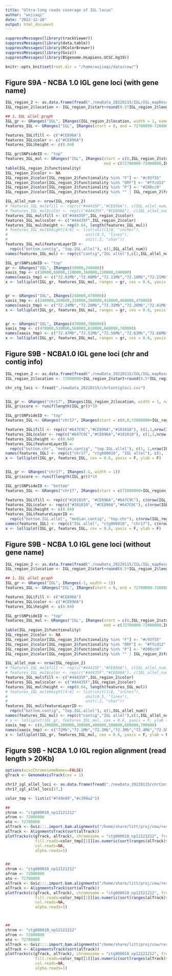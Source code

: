 ```yaml
---
title: "Ultra-long reads coverage of IGL locus"
author: "wujiaqi"
date: "2022-12-26"
output: html_document
---
```


```r
suppressMessages(library(trackViewer)) 
suppressMessages(library(data.table))
suppressMessages(library(RColorBrewer))
suppressMessages(library(Gviz))
suppressMessages(library(BSgenome.Hsapiens.UCSC.hg19))
```


```r
knitr::opts_knit$set(root.dir = "/home/wujiaqi/data/cow/")
```

## Figure S9A - NCBA 1.0 IGL gene loci (with gene name)

```r
IGL_region_2 <- as.data.frame(fread("./newData_20220115/IGL/IGL_mapResults-20220130_cleanup.csv"))
IGL_region_2$location <- IGL_region_2$start+round(0.5*IGL_region_2$length)

## 1、IGL allel graph
IGL_gr <- GRanges("IGL", IRanges(IGL_region_2$location, width = 1, names = IGL_region_2$annotation))
features_IGL <- GRanges("IGL", IRanges(start = 0, end = 72700000-72000000))

features_IGL$fill <- c("#CE896A")
features_IGL$color <- c("#CE896A")
features_IGL$height <- c(0.04)

IGL_gr$SNPsideID <- "top"
features_IGL_mul <- GRanges("IGL", IRanges(start = c(0,IGL_region_2$start),
                                           end = c(72700000-72000000,IGL_region_2$start+IGL_region_2$length)))
table(IGL_region_2$functionality)
IGL_region_2$color <- NA
IGL_region_2$color[IGL_region_2$functionality %in% "F"] <- "#c93f55"
IGL_region_2$color[IGL_region_2$functionality %in% "ORF"] <- "#ffcd12"
IGL_region_2$color[IGL_region_2$functionality %in% "P"] <- "#208cc0"
IGL_region_2$color[IGL_region_2$functionality %in% "" | IGL_region_2$functionality %in% NA] <- "#828282"

IGL_allel_num <- nrow(IGL_region_2)
# features_IGL_mul$fill <- rep(c("#44435F","#CE896A"), c(IGL_allel_num,1))
# features_IGL_mul$color <- rep(c("#44435F","#CE896A"), c(IGL_allel_num,1))
features_IGL_mul$fill <- c("#44435F",IGL_region_2$color)
features_IGL_mul$color <- c("#44435F",IGL_region_2$color)
features_IGL_mul$height <- rep(0.04, length(features_IGL_mul))
# features_IGL_mul$height[4:6] <- list(unit(1/8, "inches"),
#                                  unit(0.5, "lines"),
#                                  unit(.2, "char"))
features_IGL_mul$featureLayerID <-
  rep(c("bottom.contig", "top.IGL.allel"), c(1,IGL_allel_num))
names(features_IGL_mul) <- rep(c("contig","IGL allel"),c(1,IGL_allel_num))

IGL_gr$SNPsideID <- "top"
gr <- GRanges("IGL", IRanges(10000,240000))
xaxis_tmp <- c(10000,60000,110000,160000,210000,240000)
names(xaxis_tmp) <- c("72.01Mb","72.06Mb","72.11Mb","72.16Mb","72.21Mb","72.24Mb")
x <- lolliplot(IGL_gr, features_IGL_mul, ranges = gr, cex = 0.6, yaxis = F, ylab = T, xaxis = xaxis_tmp)


gr <- GRanges("IGL", IRanges(240000,470000))
xaxis_tmp <- c(240000,260000,310000,360000,410000,460000,470000)
names(xaxis_tmp) <- c("72.24Mb","72.26Mb","72.31Mb","72.36Mb","72.41Mb","72.46Mb","72.47Mb")
x <- lolliplot(IGL_gr, features_IGL_mul, ranges = gr, cex = 0.6, yaxis = F, ylab = T, xaxis = xaxis_tmp)


gr <- GRanges("IGL", IRanges(470000,700000))
xaxis_tmp <- c(470000,510000,560000,610000,660000,700000)
names(xaxis_tmp) <- c("72.47Mb","72.51Mb","72.56Mb","72.61Mb","72.66Mb","72.70Mb")
x <- lolliplot(IGL_gr, features_IGL_mul, ranges = gr, cex = 0.6, yaxis = F, ylab = T, xaxis = xaxis_tmp)

```


## Figure S9B - NCBA1.0 IGL gene loci (chr and contig info)

```r
IGL_region_2 <- as.data.frame(fread("./newData_20220115/IGL/IGL_mapResults-20220130_cleanup.csv"))
IGL_region_2$location <- 72000000+IGL_region_2$start+round(0.5*IGL_region_2$length)

chr_ctg_loci <- fread("./newData_20220115/chrContigloci.csv")


IGL_gr <- GRanges("chr17", IRanges(IGL_region_2$location, width = 1, names = IGL_region_2$annotation))
IGL_gr$score <- runif(length(IGL_gr))*10

IGL_gr$SNPsideID <- "top"
features_IGL <- GRanges("chr17", IRanges(start = c(0,0,72000000+IGL_region_2$start), end = c(74718404,74718404,72000000+IGL_region_2$start+IGL_region_2$length)))

features_IGL$fill <- rep(c("#647C9C","#CE896A","#101010"), c(1,1,nrow(IGL_region_2)))
features_IGL$color <- rep(c("#647C9C","#CE896A","#101010"), c(1,1,nrow(IGL_region_2)))
features_IGL$height <- c(0.04)
features_IGL$featureLayerID <-
  rep(c("bottom.chr", "median.contig", "top.IGL.allel"), c(1, 1,nrow(IGL_region_2)))
names(features_IGL) <- rep(c("chr17", "ctg000010", "IGL allel"), c(1, 1,nrow(IGL_region_2)))
x <- lolliplot(IGL_gr, features_IGL, cex = 0.6, yaxis = F, ylab = F)


IGL_gr <- GRanges("chr17", IRanges(-1, width = 1))
IGL_gr$score <- runif(length(IGL_gr))*10

IGL_gr$SNPsideID <- "bottom"
features_IGL <- GRanges("chr17", IRanges(start = c(72000000+IGL_region_2$start,0,0), end = c(72000000+IGL_region_2$start+IGL_region_2$length,74718404,74718404)))

features_IGL$fill <- rep(c("#101010", "#CE896A","#647C9C"), c(nrow(IGL_region_2),1,1))
features_IGL$color <- rep(c("#101010", "#CE896A","#647C9C"), c(nrow(IGL_region_2),1,1))
features_IGL$height <- c(0.04)
features_IGL$featureLayerID <-
  rep(c("bottom.IGL.allel", "median.contig", "top.chr"), c(nrow(IGL_region_2), 1, 1))
names(features_IGL) <- rep(c("IGL allel", "ctg000010", "chr17"), c(nrow(IGL_region_2), 1, 1))
x <- lolliplot(IGL_gr, features_IGL, cex = 0.6, yaxis = F, ylab = F)
```

## Figure S9B - NCBA 1.0 IGL gene loci (without gene name)

```r
IGL_region_2 <- as.data.frame(fread("./newData_20220115/IGL/IGL_mapResults-20220130_cleanup.csv"))
IGL_region_2$location <- IGL_region_2$start+round(0.5*IGL_region_2$length)

## 1、IGL allel graph
IGL_gr <- GRanges("IGL", IRanges(-1, width = 1))
features_IGL <- GRanges("IGL", IRanges(start = 0, end = 72700000-72000000))

features_IGL$fill <- c("#CE896A")
features_IGL$color <- c("#CE896A")
features_IGL$height <- c(0.04)

IGL_gr$SNPsideID <- "top"
features_IGL_mul <- GRanges("IGL", IRanges(start = c(0,IGL_region_2$start),
                                           end = c(72700000-72000000,IGL_region_2$start+IGL_region_2$length)))
table(IGL_region_2$functionality)
IGL_region_2$color <- NA
IGL_region_2$color[IGL_region_2$functionality %in% "F"] <- "#c93f55"
IGL_region_2$color[IGL_region_2$functionality %in% "ORF"] <- "#ffcd12"
IGL_region_2$color[IGL_region_2$functionality %in% "P"] <- "#208cc0"
IGL_region_2$color[IGL_region_2$functionality %in% "" | IGL_region_2$functionality %in% NA] <- "#828282"

IGL_allel_num <- nrow(IGL_region_2)
# features_IGL_mul$fill <- rep(c("#44435F","#CE896A"), c(IGL_allel_num,1))
# features_IGL_mul$color <- rep(c("#44435F","#CE896A"), c(IGL_allel_num,1))
features_IGL_mul$fill <- c("#44435F",IGL_region_2$color)
features_IGL_mul$color <- c("#44435F",IGL_region_2$color)
features_IGL_mul$height <- rep(0.04, length(features_IGL_mul))
# features_IGL_mul$height[4:6] <- list(unit(1/8, "inches"),
#                                  unit(0.5, "lines"),
#                                  unit(.2, "char"))
features_IGL_mul$featureLayerID <-
  rep(c("bottom.contig", "top.IGL.allel"), c(1,IGL_allel_num))
names(features_IGL_mul) <- rep(c("contig","IGL allel"),c(1,IGL_allel_num))
# x <- lolliplot(IGL_gr, features_IGL_mul, cex = 0.6, yaxis = F, ylab = F)
xaxis_tmp <- c(0,100000,200000,300000,400000,500000,600000,700000)
names(xaxis_tmp) <- c("72Mb","72.1Mb","72.2Mb","72.3Mb","72.4Mb","72.5Mb","72.6Mb","72.7Mb")
x <- lolliplot(IGL_gr, features_IGL_mul, cex = 0.6, yaxis = F, ylab = F,xaxis = xaxis_tmp)

```



## Figure S9B - NCBA 1.0 IGL region alignment (read length > 20Kb)

```r
options(ucscChromosomeNames=FALSE)
gTrack <- GenomeAxisTrack(cex = 1)

chr17_igl_allel_loci <- as.data.frame(fread("./newData_20220115/chrContigloci.csv"))
chr17_igl_allel_loci[17,]

color_tmp <- list(c("#749e89","#c399a2"))

## 
chrom <- "ctg000010_np12121212"
afrom <- 72000000
ato <- 72700000
alTrack <- Gviz:::.import.bam.alignments("/home/share/litt/proj/cow/results/longAlignment/contigs/ont_ctg_immuno_loci_20kb_filtered.bam", GRanges(chrom, IRanges(afrom, ato)))
alTrack <- AlignmentsTrack(sort(alTrack))
plotTracks(c(gTrack, alTrack), chromosome = "ctg000010_np12121212", from = afrom, to = ato, 
             fill.reads=color_tmp[[1]][as.numeric(sort(ranges(alTrack)$readStrand))],
             col.reads=NA, 
             alpha.reads=1)


## 
chrom <- "ctg000010_np12121212"
afrom <- 72000000
ato <- 72700000
alTrack <- Gviz:::.import.bam.alignments("/home/share/litt/proj/cow/results/longAlignment/contigs/ont_ctg_immuno_loci_IGL_72.36_72.44Mb_filtered_5k.bam", GRanges(chrom, IRanges(afrom, ato)))
alTrack <- AlignmentsTrack(sort(alTrack))
plotTracks(c(gTrack, alTrack), chromosome = "ctg000010_np12121212", from = afrom, to = ato, 
             fill.reads=color_tmp[[1]][as.numeric(sort(ranges(alTrack)$readStrand))],
             col.reads=NA, 
             alpha.reads=1)



## 
chrom <- "ctg000010_np12121212"
afrom <- 72000000
ato <- 72700000
alTrack <- Gviz:::.import.bam.alignments("/home/share/litt/proj/cow/results/longAlignment/contigs/ont_ctg_immuno_loci_20kb_filtered_merge.bam", GRanges(chrom, IRanges(afrom, ato)))
alTrack <- AlignmentsTrack(sort(alTrack))
plotTracks(c(gTrack, alTrack), chromosome = "ctg000010_np12121212", from = afrom, to = ato, 
             fill.reads=color_tmp[[1]][as.numeric(sort(ranges(alTrack)$readStrand))],
             col.reads=NA, 
             alpha.reads=1)
```

